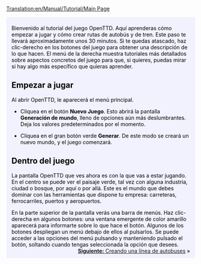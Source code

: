 [[Translation:en/Manual/Tutorial/Main Page]]

{{en/Tabs|5|1
|es/Manual/Tutorial/Tutorial|1. Inicio<!--
-->|es/Manual/Tutorial/Autobuses|2. Autobuses<!--
-->|es/Manual/Tutorial/Trenes|3. Trenes<!--
-->|es/Manual/Tutorial/Aviones|4. Aviones<!--
-->|es/Manual/Tutorial/Fin|5. Final}}
<div style="padding:.5em 1em 1em 1em; border-top:none; background-color:#f1f2fe; color:#000;">

Bienvenido al tutorial del juego OpenTTD. Aquí aprenderas cómo empezar a jugar y cómo crear rutas de autobús y de tren. Este paso te llevará aproximadamente unos 30 minutos. Si te quedas atascado, haz clic-derecho en los botones del juego para obtener una descripción de lo que hacen. El menú de la derecha muestra tutoriales más detallados sobre aspectos concretos del juego para que, si quieres, puedas mirar si hay algo más específico que quieras aprender.

==Empezar a jugar==
{{en/Phototable|[[File:es/Manual/Main menu new game.png|Menú principal de OpenTTD]]|Menú principal de OpenTTD.|center}}
Al abrir OpenTTD, le aparecerá el menú principal.


*Cliquea en el botón '''Nuevo Juego'''. Esto abrirá la pantalla '''Generación de mundo''', lleno de opciones aún más deslumbrantes. Deja los valores predeterminados por el momento.

{{en/Phototable|[[File:es/Manual/Worldgenerationdialog.png]]|Dialogo Generación de mundo. Las cuatro imágenes a la parte superior te permiten cambiar el clima. Vamos a dejar todas las opciones tal y como están para este tutorial.|center}}

*Cliquea en el gran botón verde '''Generar'''. De este modo se creará un nuevo mundo, y el juego comenzará.

==Dentro del juego==
{{en/Phototable|[[File:es/Manual/Tutorial/Aftergamestart.png|320px]]|Justo al empezar un nuevo juego.|right}}
La pantalla OpenTTD que ves ahora es con la que vas a estar jugando. En el centro se puede ver el paisaje verde, tal vez con alguna industria, ciudad o bosque, por aquí o por allá. Este es el mundo que debes dominar con las herramientas que dispone tu empresa: carreteras, ferrocarriles, puertos y aeropuertos. 

En la parte superior de la pantalla verás una barra de menús. Haz clic-derecha en algunos botones: una ventana emergente de color amarillo aparecerá para informarte sobre lo que hace el botón. Algunos de los botones despliegan un menú debajo de ellos al pulsarlos. Se puede acceder a las opciones del menú pulsando y manteniendo pulsado el botón, soltando cuando tengas seleccionada la opción que desees.
<br style="clear:both;">
<span style="float: right">[[es/Manual/Tutorial/Autobuses|'''Siguiente:''' Creando una línea de autobuses]] &raquo;</span>

</div>